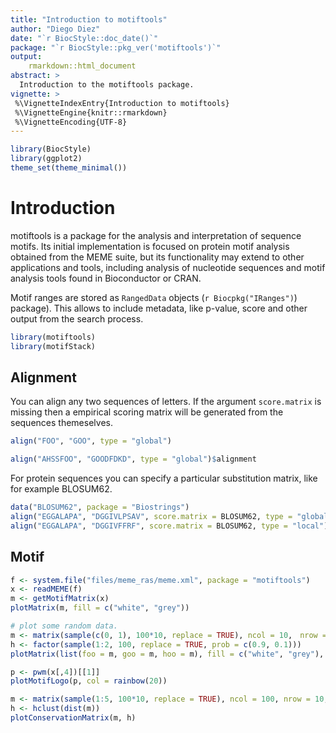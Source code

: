 ```yaml
---
title: "Introduction to motiftools"
author: "Diego Diez"
date: "`r BiocStyle::doc_date()`"
package: "`r BiocStyle::pkg_ver('motiftools')`"
output:
    rmarkdown::html_document
abstract: >
  Introduction to the motiftools package.
vignette: >
 %\VignetteIndexEntry{Introduction to motiftools}
 %\VignetteEngine{knitr::rmarkdown}
 %\VignetteEncoding{UTF-8}
---
```



```r
library(BiocStyle)
library(ggplot2)
theme_set(theme_minimal())
```

# Introduction

motiftools is a package for the analysis and interpretation of sequence motifs. Its initial implementation is focused on protein motif analysis obtained from the MEME suite, but its functionality may extend to other applications and tools, including analysis of nucleotide sequences and motif analysis tools found in Bioconductor or CRAN.

Motif ranges are stored as `RangedData` objects (`r Biocpkg("IRanges")`) package). This allows to include metadata, like p-value, score and other output from the search process.

```r
library(motiftools)
library(motifStack)
```

## Alignment

You can align any two sequences of letters. If the argument `score.matrix` is missing then a empirical scoring matrix will be generated from the sequences themeselves.

```r
align("FOO", "GOO", type = "global")

align("AHSSFOO", "GOODFDKD", type = "global")$alignment
```

For protein sequences you can specify a particular substitution matrix, like for example BLOSUM62.

```r
data("BLOSUM62", package = "Biostrings")
align("EGGALAPA", "DGGIVLPSAV", score.matrix = BLOSUM62, type = "global")$alignment
align("EGGALAPA", "DGGIVFFRF", score.matrix = BLOSUM62, type = "local")$alignment
```

## Motif

```r
f <- system.file("files/meme_ras/meme.xml", package = "motiftools")
x <- readMEME(f)
m <- getMotifMatrix(x)
plotMatrix(m, fill = c("white", "grey"))

# plot some random data.
m <- matrix(sample(c(0, 1), 100*10, replace = TRUE), ncol = 10,　nrow = 100)
h <- factor(sample(1:2, 100, replace = TRUE, prob = c(0.9, 0.1)))
plotMatrix(list(foo = m, goo = m, hoo = m), fill = c("white", "grey"), high = h, high.col = c("white", "black"))
```

```r
p <- pwm(x[,4])[[1]]
plotMotifLogo(p, col = rainbow(20))
```


```r
m <- matrix(sample(1:5, 100*10, replace = TRUE), ncol = 100, nrow = 10, dimnames = list(letters[1:10], 1:100))
h <- hclust(dist(m))
plotConservationMatrix(m, h)
```

